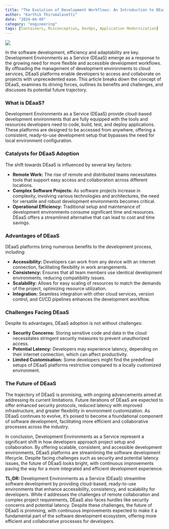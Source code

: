 ```yaml
---
title: "The Evolution of Development Workflows: An Introduction to DEaaS"  
author: "Karthik Thirumalasetti"
date: "2024-04-09"
category: "engineering"
tags: [Containers, Misconception, DevOps, Application Modernization]
---
```


![](~/images/blog/evolution-of-development.webp)

In the software development, efficiency and adaptability are key. Development Environments as a Service (DEaaS) emerge as a response to the growing need for more flexible and accessible development workflows. By offloading the management of development environments to cloud services, DEaaS platforms enable developers to access and collaborate on projects with unprecedented ease. This article breaks down the concept of DEaaS, examines its driving forces, outlines its benefits and challenges, and discusses its potential future trajectory.

### What is DEaaS?
Development Environments as a Service (DEaaS) provide cloud-based development environments that are fully equipped with the tools and resources developers need to code, build, test, and deploy applications. These platforms are designed to be accessed from anywhere, offering a consistent, ready-to-use development setup that bypasses the need for local environment configuration.

### Catalysts for DEaaS Adoption
The shift towards DEaaS is influenced by several key factors:

- **Remote Work:** The rise of remote and distributed teams necessitates tools that support easy access and collaboration across different locations.
- **Complex Software Projects:** As software projects increase in complexity, involving various technologies and architectures, the need for versatile and robust development environments becomes critical.
- **Operational Efficiency:** Traditional setup and maintenance of development environments consume significant time and resources. DEaaS offers a streamlined alternative that can lead to cost and time savings.

### Advantages of DEaaS
DEaaS platforms bring numerous benefits to the development process, including:

- **Accessibility:** Developers can work from any device with an internet connection, facilitating flexibility in work arrangements.
- **Consistency:** Ensures that all team members use identical development environments, reducing compatibility issues.
- **Scalability:** Allows for easy scaling of resources to match the demands of the project, optimizing resource utilization.
- **Integration:** Seamless integration with other cloud services, version control, and CI/CD pipelines enhances the development workflow.

### Challenges Facing DEaaS
Despite its advantages, DEaaS adoption is not without challenges:

- **Security Concerns:** Storing sensitive code and data in the cloud necessitates stringent security measures to prevent unauthorized access.
- **Potential Latency:** Developers may experience latency, depending on their internet connection, which can affect productivity.
- **Limited Customisation:** Some developers might find the predefined setups of DEaaS platforms restrictive compared to a locally customized environment.

### The Future of DEaaS
The trajectory of DEaaS is promising, with ongoing advancements aimed at addressing its current limitations. Future iterations of DEaaS are expected to offer enhanced security protocols, reduced latency with improved infrastructure, and greater flexibility in environment customization. As DEaaS continues to evolve, it’s poised to become a foundational component of software development, facilitating more efficient and collaborative processes across the industry.

In conclusion, Development Environments as a Service represent a significant shift in how developers approach project setup and collaboration. By offering scalable, consistent, and accessible development environments, DEaaS platforms are streamlining the software development lifecycle. Despite facing challenges such as security and potential latency issues, the future of DEaaS looks bright, with continuous improvements paving the way for a more integrated and efficient development experience.

**TL;DR:** Development Environments as a Service (DEaaS) streamline software development by providing cloud-based, ready-to-use environments that enhance accessibility, consistency, and scalability for developers. While it addresses the challenges of remote collaboration and complex project requirements, DEaaS also faces hurdles like security concerns and potential latency. Despite these challenges, the future of DEaaS is promising, with continuous improvements expected to make it a fundamental part of the software development ecosystem, offering more efficient and collaborative processes for developers.
